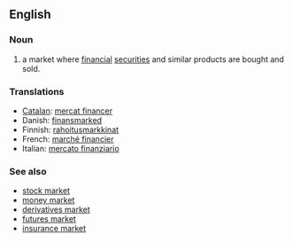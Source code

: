 {{wikipedia}}
==English==
===Noun===
{{en-noun|s}}

# a market where [[financial]] [[securities]] and similar products are bought and sold.

===Translations===
{{rfc-level|Translations at L3+ (AutoFormat would have corrected level of Translations)}}
{{trans-top|financial market}}
*[[Catalan]]: [[mercat financer]]
*Danish: [[finansmarked]] {{n}}
*Finnish: [[rahoitus]][[markkina]]t
*French: [[marché financier]]
*Italian: [[mercato finanziario]] {{m}}
{{trans-mid}}
{{trans-bottom}}

===See also===
*[[stock market]]
*[[money market]]
*[[derivatives market]]
*[[futures market]]
*[[insurance market]]